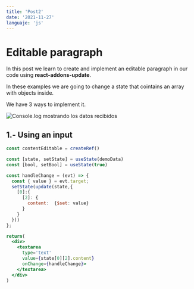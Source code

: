 ```yaml
---
title: 'Post2'
date: '2021-11-27'
languaje: 'js'
---
```


# Editable paragraph


In this post we learn to create and implement an editable paragraph in our code using **react-addons-update**.

In these examples we are going to change a state that cointains an array with objects inside.

We have 3 ways to implement it.


![Console.log mostrando los datos recibidos](/images/react.png)

## 1.- Using an input 

```jsx
const contentEditable = createRef()

const [state, setState] = useState(demoData)
const [bool, setBool] = useState(true)

const handleChange = (evt) => {  
  const { value } = evt.target;
  setState(update(state,{
    [0]:{
      [2]: {
        content:  {$set: value}
      }
    }
  }))
};

return(  
  <div>
    <textarea 
      type='text' 
      value={state[0][2].content}  
      onChange={handleChange}>
    </textarea>
  </div>
)
```
  

